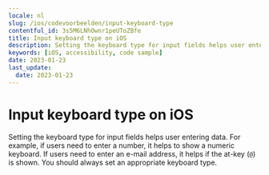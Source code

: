 ```yaml
---
locale: nl
slug: /ios/codevoorbeelden/input-keyboard-type
contentful_id: 3s5M6LNhOwnr1peUToZBfe
title: Input keyboard type on iOS
description: Setting the keyboard type for input fields helps user entering data.
keywords: [iOS, accessibility, code sample]
date: 2023-01-23
last_update:
  date: 2023-01-23
---
```


# Input keyboard type on iOS

Setting the keyboard type for input fields helps user entering data. For example, if users need to enter a number, it helps to show a numeric keyboard. If users need to enter an e-mail address, it helps if the at-key (`@`) is shown. You should always set an appropriate keyboard type.

<CodeSample id="input-keyboard-type" framework="ios" locale="nl"/>

